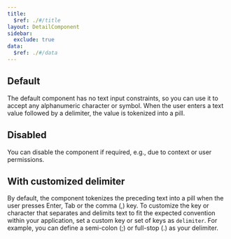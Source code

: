 ```yaml
---
title:
  $ref: ./#/title
layout: DetailComponent
sidebar:
  exclude: true
data:
  $ref: ./#/data
---
```


## Default

The default component has no text input constraints, so you can use it to accept any alphanumeric character or symbol. When the user enters a text value followed by a delimiter, the value is tokenized into a pill.

<LivePreview componentName="tokenized-input-next" exampleName="Default" />

## Disabled

You can disable the component if required, e.g., due to context or user permissions.

<LivePreview componentName="tokenized-input-next" exampleName="Disabled" />

## With customized delimiter

By default, the component tokenizes the preceding text into a pill when the user presses Enter, Tab or the comma (,) key. To customize the key or character that separates and delimits text to fit the expected convention within your application, set a custom key or set of keys as `delimiter`. For example, you can define a semi-colon (;) or full-stop (.) as your delimiter.

<LivePreview
  componentName="tokenized-input-next"
  exampleName="WithCustomizedDelimiter"
/>
